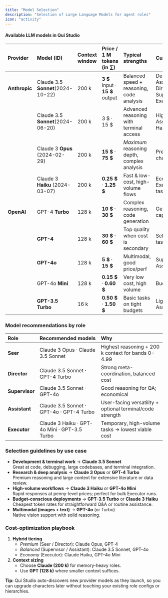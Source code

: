 ```yaml
---
title: "Model Selection"
description: "Selection of Large Language Models for agent roles"
icon: "activity"
---
```


#### Available LLM models in Qui Studio

| Provider      | Model (ID)                        | Context window | Price / 1 M tokens (in ∑)         | Typical strengths                           | Current usage                                                         |
| :------------ | :-------------------------------- | :------------- | :-------------------------------- | :------------------------------------------ | :-------------------------------------------------------------------- |
| **Anthropic** | Claude 3.5 **Sonnet**(2024-10-22) | 200 k          | **3 \$** input · **15 \$** output | Balanced speed \+ reasoning, code analysis  | Default for most Assistants, Directors, Supervisors, Seers, Executors |
|               | Claude 3.5 **Sonnet**(2024-06-20) | 200 k          | 3 \$ · 15 \$                      | Advanced reasoning with terminal access     | High-capability Assistants (e.g. Harrold)                             |
|               | Claude 3 **Opus** (2024-02-29)    | 200 k          | **15 \$** · **75 \$**             | _Maximum_ reasoning depth, complex analysis | Premium strategic characters                                          |
|               | Claude 3 **Haiku** (2024-03-07)   | 200 k          | **0.25 \$** · **1.25 \$**         | Fast & low-cost, high-volume flows          | Economical Executors / bulk tasks                                     |
| **OpenAI**    | GPT-4 **Turbo**                   | 128 k          | **10 \$** · **30 \$**             | Complex reasoning, code generation          | General high-capability roles                                         |
|               | **GPT-4**                         | 128 k          | **30 \$** · **60 \$**             | Top quality when cost is secondary          | Select premium tasks                                                  |
|               | **GPT-4o**                        | 128 k          | **5 \$** · **15 \$**              | Multimodal, good price/perf                 | Supervisors & Assistants                                              |
|               | GPT-4o **Mini**                   | 128 k          | **0.15 \$** · **0.60 \$**         | Very low cost, high volume                  | Budget Executors                                                      |
|               | **GPT-3.5 Turbo**                 | 16 k           | **0.50 \$** · **1.50 \$**         | Basic tasks on tight budgets                | Lightweight Assistants/Executors                                      |

### Model recommendations by role

| Role           | Recommended models                           | Why                                                        |
| :------------- | :------------------------------------------- | :--------------------------------------------------------- |
| **Seer**       | Claude 3 Opus · Claude 3.5 Sonnet            | Highest reasoning \+ 200 k context for bands 0-4.99        |
| **Director**   | Claude 3.5 Sonnet · GPT-4 Turbo              | Strong meta-coordination, balanced cost                    |
| **Supervisor** | Claude 3.5 Sonnet · GPT-4o                   | Good reasoning for QA; economical                          |
| **Assistant**  | Claude 3.5 Sonnet · GPT-4o · GPT-4 Turbo     | User-facing versatility \+ optional terminal/code strength |
| **Executor**   | Claude 3 Haiku · GPT-4o Mini · GPT-3.5 Turbo | Temporary, high-volume tasks → lowest viable cost          |

### Selection guidelines by use case

- **Development & terminal work** → **Claude 3.5 Sonnet**\
  Great at code, debugging, large codebases, and terminal integration.
- **Research & deep analysis** → **Claude 3 Opus** or **GPT-4 Turbo**\
  Premium reasoning and large context for extensive literature or data review.
- **High-volume workflows** → **Claude 3 Haiku** or **GPT-4o Mini**\
  Rapid responses at penny-level prices; perfect for bulk Executor runs.
- **Budget-conscious deployments** → **GPT-3.5 Turbo** or **Claude 3 Haiku**\
  Cheapest token rates for straightforward Q&A or routine assistance.
- **Multimodal (images \+ text)** → **GPT-4o** (or Turbo)\
  Native vision support with solid reasoning.

### Cost-optimization playbook

1. **Hybrid tiering**
   - _Premium_ (Seer / Director): Claude Opus, GPT-4
   - _Balanced_ (Supervisor / Assistant): Claude 3.5 Sonnet, GPT-4o
   - _Economy_ (Executor): Claude Haiku, GPT-4o Mini
2. **Context sizing**
   - Choose **Claude (200 k)** for memory-heavy roles.
   - Use **GPT (128 k)** where smaller context suffices.

**Tip:** Qui Studio auto-discovers new provider models as they launch, so you can upgrade characters later without touching your existing role configs or hierarchies.